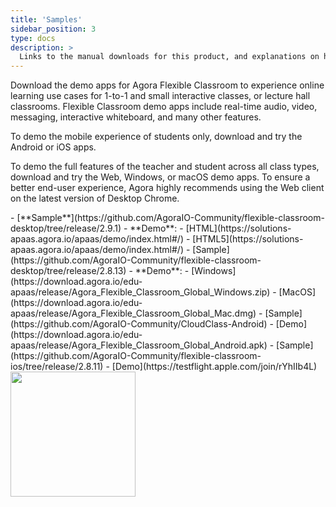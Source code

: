 ```yaml
---
title: 'Samples'
sidebar_position: 3
type: docs
description: >
  Links to the manual downloads for this product, and explanations on how to install them.
---
```



Download the demo apps for Agora Flexible Classroom to experience online learning use cases for 1-to-1 and small interactive classes, or lecture hall classrooms. Flexible Classroom demo apps include real-time audio, video, messaging, interactive whiteboard, and many other features.

To demo the mobile experience of students only, download and try the Android or iOS apps.

To demo the full features of the teacher and student across all class types, download and try the Web, Windows, or macOS demo apps. To ensure a better end-user experience, Agora highly recommends using the Web client on the latest version of Desktop Chrome.

<PlatformWrapper platform="web">
- [**Sample**](https://github.com/AgoraIO-Community/flexible-classroom-desktop/tree/release/2.9.1)
- **Demo**:
    - [HTML](https://solutions-apaas.agora.io/apaas/demo/index.html#/)
    - [HTML5](https://solutions-apaas.agora.io/apaas/demo/index.html#/)
</PlatformWrapper>

<PlatformWrapper platform="electron">
- [Sample](https://github.com/AgoraIO-Community/flexible-classroom-desktop/tree/release/2.8.13)
- **Demo**:
    - [Windows](https://download.agora.io/edu-apaas/release/Agora_Flexible_Classroom_Global_Windows.zip)
    - [MacOS](https://download.agora.io/edu-apaas/release/Agora_Flexible_Classroom_Global_Mac.dmg)
</PlatformWrapper>

<PlatformWrapper platform="android">
- [Sample](https://github.com/AgoraIO-Community/CloudClass-Android)
- [Demo](https://download.agora.io/edu-apaas/release/Agora_Flexible_Classroom_Global_Android.apk)
</PlatformWrapper>

<PlatformWrapper platform="ios">
- [Sample](https://github.com/AgoraIO-Community/flexible-classroom-ios/tree/release/2.8.11)
- [Demo](https://testflight.apple.com/join/rYhIIb4L) 
<img src="https://i.ibb.co/5vqnJDt/qrcode-91652058-0c11dfbf036f895a01b47b9f1ccc8943.png" width="200" height="200"></img>

</PlatformWrapper>

<PlatformWrapper platform="macos">

</PlatformWrapper>


<PlatformWrapper platform="unity">

</PlatformWrapper>


<PlatformWrapper platform="flutter">

</PlatformWrapper>


<PlatformWrapper platform="windows">

</PlatformWrapper>


